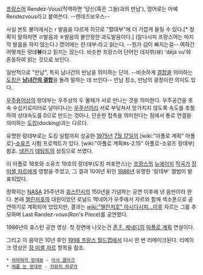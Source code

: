 [[프랑스어]] Rendez-Vous(직역하면 '당신(혹은 그들)과의 만남'), 영어로는 아예 Rendezvous라고 붙여쓴다.  --렌데즈보우스--

사실 본토 불어에서는 r 발음을 다르게 하므로 "항데부"에 더 가깝게 들릴 수 있다.[* 정확히 말하자면 ㄹ발음과 ㅎ발음의 불안정한 과도발음이다.] (알다시피 프랑스어는 마지막 발음을 하지 않는다.) 영어에는 란:데부:라고 읽는다. --뭔가 김이 빠지는걸-- 여하간 어떻게든 랑데'''뷰'''라고 읽지는 않는다. 비슷한 프랑스어 단어인 데자뷔(뷰) 'déjà vu'와 혼동하여 읽는 것으로 보인다. 

일반적으로 "만남", 특히 남녀간의 만남을 의미하는 단어. --비슷하게 [[결합]]을 의미하는 [[도킹]]은 '''[[섹스|남녀간의 결합]]'''을 돌려 말하는 데 쓰인다-- 만남 장소, 만남의 광장이란 의미도 있다. 

[[우주]]용어상의 랑데부는 우주상의 두 물체가 서로 만나는 것을 의미한다. 우주공간을 초속 수십키로미터로 날아다니는 [[우주선]]끼리 서로 부딪쳐서 망가지지 않도록 속도를 조절하여 상대속도를 0으로 만드는 것이나, 단순한 접촉을 의미한다는 점에서 통로 연결을 의미하는 [[도킹]](docking)과는 다르다.

유명한 랑데부로는 도킹 실험까지 성공한 [[1975년]] [[7월 17일]]의 [wiki:"아폴로 계획" 아폴로]-[[소유즈]] 시험 프로젝트가 있다. [wiki:"아폴로 계획#s-2.15" 아폴로-소유즈 랑데부] 참조. [[냉전]]기 [[데탕트]]의 상징으로 쓰였다. 

이 아폴로 18호와 소유즈 19호의 랑데부(도킹 퍼포먼스)는 [[프랑스]]의 [[뉴에이지]] [[작곡가]] [[장 미셸 자르]]에게 영향을 주었고, 그 결과 10여년 뒤인 [[1986년]] 유명한 '랑데부' 앨범이 발표되었다.

정확히는 [[NASA]] 25주년과 [[휴스턴]]시의 150년을 기념하는 공연 이후에 낸 음반이라 한다.  본래 [[챌린저호]]의 대원이었던 로널드 맥네어가 우주에서 자르와 함께 섹소폰으로 공연하기로 계획되어 있었지만, 결과는 [[wiki:"챌린저호" 아시다시피...]]이후 자르는 그를 추모하며 Last Randez-vous(Ron's Piece)를 공연했다.

{{{#!html
<object width="480" height="390"><param name="movie" value="http://www.youtube.com/v/9SVfLoPHmOg?fs=1&amp;hl=ko_KR"></param><param name="allowFullScreen" value="true"></param><param name="allowscriptaccess" value="always"></param><embed src="http://www.youtube.com/v/9SVfLoPHmOg?fs=1&amp;hl=ko_KR" type="application/x-shockwave-flash" width="480" height="390" allowscriptaccess="always" allowfullscreen="true"></embed></object>}}}

1986년의 휴스턴 공연 영상. 첫 장면에 나오는건 [[존 F. 케네디]]의 [[아폴로 계획]] 연설이다.

그리고 이 음악은 10년 후인 [[1998 프랑스 월드컵]]에서 다시 한 번 리메이크된다. 리메이크 영상은 [[장 미셸 자르]] 항목을 참조. 


 * [[라마와의 랑데뷰]] - [[아서 클라크]]
 * [[여름 눈 랑데부]] - [[카와치 하루카]]
